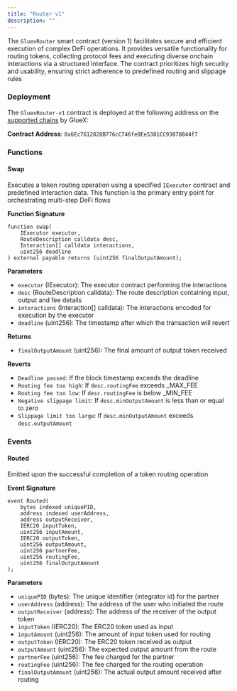 ```yaml
---
title: "Router v1"
description: ""
---
```


The `GluexRouter` smart contract (version 1) facilitates secure and efficient execution of complex DeFi operations. It provides versatile functionality for routing tokens, collecting protocol fees and executing diverse onchain interactions via a structured interface. The contract prioritizes high security and usability, ensuring strict adherence to predefined routing and slippage rules

### Deployment

The `GluexRouter-v1` contract is deployed at the following address on the [supported chains](/documentation/references/supported-networks) by GlueX:

**Contract Address**: `0x6Ec7612828B776cC746fe0Ee5381CC93878844f7`

### Functions

#### Swap

Executes a token routing operation using a specified `IExecutor` contract and predefined interaction data. This function is the primary entry point for orchestrating multi-step DeFi flows

**Function Signature**

```solidity
function swap(
    IExecutor executor,
    RouteDescription calldata desc,
    Interaction[] calldata interactions,
    uint256 deadline
) external payable returns (uint256 finalOutputAmount);
```

**Parameters**

- `executor` (IExecutor): The executor contract performing the interactions
- `desc` (RouteDescription calldata): The route description containing input, output and fee details
- `interactions` (Interaction[] calldata): The interactions encoded for execution by the executor
- `deadline` (uint256): The timestamp after which the transaction will revert

**Returns**

- `finalOutputAmount` (uint256): The final amount of output token received

**Reverts**

- `Deadline passed`: If the block timestamp exceeds the deadline
- `Routing fee too high`: If `desc.routingFee` exceeds \_MAX_FEE
- `Routing fee too low`: If `desc.routingFee` is below \_MIN_FEE
- `Negative slippage limit`: If `desc.minOutputAmount` is less than or equal to zero
- `Slippage limit too large`: If `desc.minOutputAmount` exceeds `desc.outputAmount`

### Events

#### Routed

Emitted upon the successful completion of a token routing operation

**Event Signature**

```solidity
event Routed(
    bytes indexed uniquePID,
    address indexed userAddress,
    address outputReceiver,
    IERC20 inputToken,
    uint256 inputAmount,
    IERC20 outputToken,
    uint256 outputAmount,
    uint256 partnerFee,
    uint256 routingFee,
    uint256 finalOutputAmount
);
```

**Parameters**

- `uniquePID` (bytes): The unique identifier (integrator id) for the partner
- `userAddress` (address): The address of the user who initiated the route
- `outputReceiver` (address): The address of the receiver of the output token
- `inputToken` (IERC20): The ERC20 token used as input
- `inputAmount` (uint256): The amount of input token used for routing
- `outputToken` (IERC20): The ERC20 token received as output
- `outputAmount` (uint256): The expected output amount from the route
- `partnerFee` (uint256): The fee charged for the partner
- `routingFee` (uint256): The fee charged for the routing operation
- `finalOutputAmount` (uint256): The actual output amount received after routing
